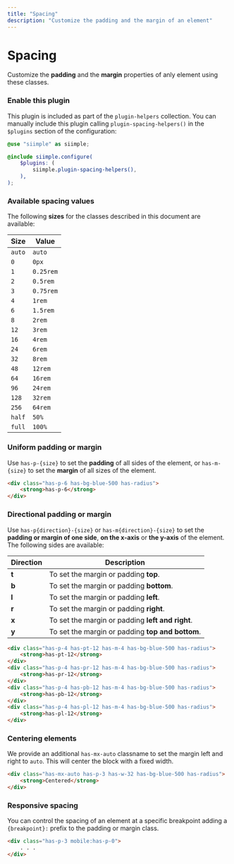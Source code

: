 ```yaml
---
title: "Spacing"
description: "Customize the padding and the margin of an element"
---
```


# Spacing

Customize the **padding** and the **margin** properties of anly element using these classes.


### Enable this plugin

This plugin is included as part of the `plugin-helpers` collection. You can manually include this plugin calling `plugin-spacing-helpers()` in the `$plugins` section of the configuration:

```scss
@use "siimple" as siimple;

@include siimple.configure(
    $plugins: (
        siimple.plugin-spacing-helpers(),
    ),
);
```


### Available spacing values

The following **sizes** for the classes described in this document are available:

| Size     | Value     |
|----------|-----------|
| `auto`   | `auto`    |
| `0`      | `0px`     |
| `1`      | `0.25rem` |
| `2`      | `0.5rem`  |
| `3`      | `0.75rem` |
| `4`      | `1rem`    |
| `6`      | `1.5rem`  |
| `8`      | `2rem`    |
| `12`     | `3rem`    |
| `16`     | `4rem`    |
| `24`     | `6rem`    |
| `32`     | `8rem`    |
| `48`     | `12rem`   |
| `64`     | `16rem`   |
| `96`     | `24rem`   |
| `128`    | `32rem`   |
| `256`    | `64rem`   |
| `half`   | `50%`     |
| `full`   | `100%`    |


### Uniform padding or margin

Use `has-p-{size}` to set the **padding** of all sides of the element, or `has-m-{size}` to set the **margin** of all sizes of the element.

```html live=true centered=true bg=blue-200 color=white
<div class="has-p-6 has-bg-blue-500 has-radius">
    <strong>has-p-6</strong>
</div>
```


### Directional padding or margin

Use `has-p{direction}-{size}` or `has-m{direction}-{size}` to set the **padding or margin of one side**, **on the x-axis** or **the y-axis** of the element. The following sides are available:

| Direction | Description |
|-----------|-------------|
| **t** | To set the margin or padding **top**. |
| **b** | To set the margin or padding **bottom**. |
| **l** | To set the margin or padding **left**. |
| **r** | To set the margin or padding **right**. |
| **x** | To set the margin or padding **left and right**. |
| **y** | To set the margin or padding **top and bottom**. |

```html live=true centered=true bg=blue-200 color=white padding=12
<div class="has-p-4 has-pt-12 has-m-4 has-bg-blue-500 has-radius">
    <strong>has-pt-12</strong>
</div>
<div class="has-p-4 has-pr-12 has-m-4 has-bg-blue-500 has-radius">
    <strong>has-pr-12</strong>
</div>
<div class="has-p-4 has-pb-12 has-m-4 has-bg-blue-500 has-radius">
    <strong>has-pb-12</strong>
</div>
<div class="has-p-4 has-pl-12 has-m-4 has-bg-blue-500 has-radius">
    <strong>has-pl-12</strong>
</div>
```


### Centering elements

We provide an additional `has-mx-auto` classname to set the margin left and right to `auto`. This will center the block with a fixed width.

```html live=true bg=blue-200 color=white
<div class="has-mx-auto has-p-3 has-w-32 has-bg-blue-500 has-radius">
    <strong>Centered</strong>
</div>
```

### Responsive spacing

You can control the spacing of an element at a specific breakpoint adding a `{breakpoint}:` prefix to the padding or margin class.

```html
<div class="has-p-3 mobile:has-p-0">
    . . .
</div>
``` 
